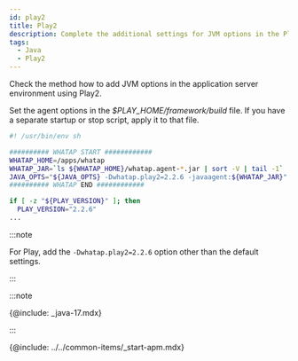 ```yaml
---
id: play2
title: Play2
description: Complete the additional settings for JVM options in the Play2 application server environment.
tags:
  - Java
  - Play2
---
```


Check the method how to add JVM options in the application server environment using Play2. 

Set the agent options in the _$PLAY_HOME/framework/build_ file. If you have a separate startup or stop script, apply it to that file.

```bash title=$PLAY_HOME/framework/build {6} showLineNumbers
#! /usr/bin/env sh

########## WHATAP START ############
WHATAP_HOME=/apps/whatap
WHATAP_JAR=`ls ${WHATAP_HOME}/whatap.agent-*.jar | sort -V | tail -1`
JAVA_OPTS="${JAVA_OPTS} -Dwhatap.play2=2.2.6 -javaagent:${WHATAP_JAR}"
########## WHATAP END ############

if [ -z "${PLAY_VERSION}" ]; then
  PLAY_VERSION="2.2.6"
...
```

:::note

For Play, add the `-Dwhatap.play2=2.2.6` option other than the default settings.

:::

:::note

{@include: _java-17.mdx}

:::

{@include: ../../common-items/_start-apm.mdx}  
